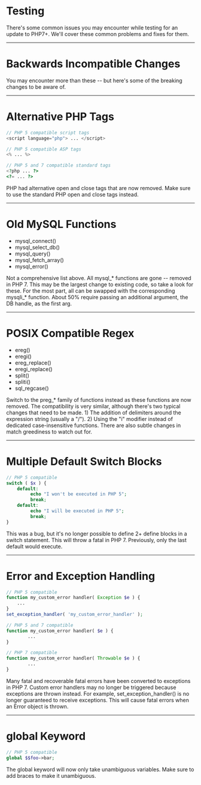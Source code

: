 
# Testing

<Notes>
	There's some common issues you may encounter while testing for an update to PHP7+.
	We'll cover these common problems and fixes for them.
</Notes>

---

# Backwards Incompatible Changes

<Notes>
	You may encounter more than these -- but here's some of the breaking changes to be aware of.
</Notes>

---

# Alternative PHP Tags

```php
// PHP 5 compatible script tags
<script language="php"> ... </script>

// PHP 5 compatible ASP tags
<% ... %>

// PHP 5 and 7 compatible standard tags
<?php ... ?>
<?= ... ?>
```

<Notes>
	PHP had alternative open and close tags that are now removed.
	Make sure to use the standard PHP open and close tags instead.
</Notes>

---

# Old MySQL Functions

* mysql_connect()
* mysql_select_db()
* mysql_query()
* mysql_fetch_array()
* mysql_error()

<Notes>
	Not a comprehensive list above.
	All mysql_* functions are gone -- removed in PHP 7.
	This may be the largest change to existing code, so take a look for these.
	For the most part, all can be swapped with the corresponding mysqli_* function.
	About 50% require passing an additional argument, the DB handle, as the first arg.
</Notes>

---

# POSIX Compatible Regex

* ereg()
* eregi()
* ereg_replace()
* eregi_replace()
* split()
* spliti()
* sql_regcase()

<Notes>
	Switch to the preg_* family of functions instead as these functions are now removed.
	The compatibility is very similar, although there's two typical changes that need to be made.
	1) The addition of delimiters around the expression string (usually a "/").
	2) Using the "i" modifier instead of dedicated case-insensitive functions.
	There are also subtle changes in match greediness to watch out for.
</Notes>

---

# Multiple Default Switch Blocks

```php
// PHP 5 compatible
switch ( $x ) {
    default:
         echo "I won't be executed in PHP 5";
         break;
    default:
         echo "I will be executed in PHP 5";
         break;
}
```

<Notes>
	This was a bug, but it's no longer possible to define 2+ define blocks in a switch statement.
	This will throw a fatal in PHP 7.
	Previously, only the last default would execute.
</Notes>

---

# Error and Exception Handling

```php
// PHP 5 compatible
function my_custom_error handler( Exception $e ) { 
	...
}
set_exception_handler( 'my_custom_error_handler' );

// PHP 5 and 7 compatible
function my_custom_error handler( $e ) {
        ...
}

// PHP 7 compatible
function my_custom_error handler( Throwable $e ) {
        ...
}
```

<Notes>
	Many fatal and recoverable fatal errors have been converted to exceptions in PHP 7.
	Custom error handlers may no longer be triggered because exceptions are thrown instead.
	For example, set_exception_handler() is no longer guaranteed to receive exceptions.
	This will cause fatal errors when an Error object is thrown.
</Notes>

---

# global Keyword

```php
// PHP 5 compatible
global $$foo->bar;
```

<Notes>
	The global keyword will now only take unambiguous variables.
	Make sure to add braces to make it unambiguous.
</Notes>
